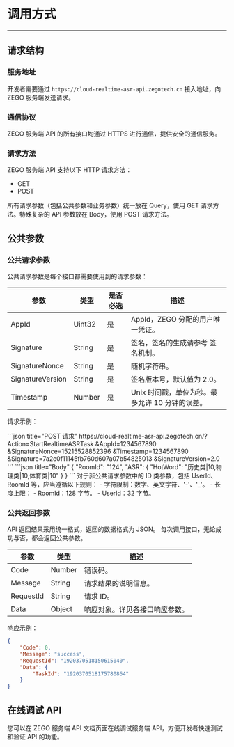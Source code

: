 
# 调用方式
---

## 请求结构

### 服务地址

开发者需要通过 `https://cloud-realtime-asr-api.zegotech.cn` 接入地址，向 ZEGO 服务端发送请求。

### 通信协议

ZEGO 服务端 API 的所有接口均通过 HTTPS 进行通信，提供安全的通信服务。

### 请求方法

ZEGO 服务端 API 支持以下 HTTP 请求方法：

- GET
- POST


<Note title="说明">

所有请求参数（包括公共参数和业务参数）统⼀放在 Query，使用 GET 请求方法。特殊复杂的 API 参数放在 Body，使用 POST 请求方法。
</Note>

## 公共参数

### 公共请求参数

公共请求参数是每个接口都需要使用到的请求参数：

| 参数              | 类型     | 是否必选 | 描述                                   |
|-------------------|----------|----------|----------------------------------------|
| AppId             | Uint32  | 是       | AppId，ZEGO 分配的用户唯一凭证。      |
| Signature         | String  | 是       | 签名，签名的生成请参考 签名机制。     |
| SignatureNonce    | String  | 是       | 随机字符串。                           |
| SignatureVersion  | String  | 是       | 签名版本号，默认值为 2.0。           |
| Timestamp         | Number   | 是       | Unix 时间戳，单位为秒。最多允许 10 分钟的误差。 |

请求示例：

<CodeGroup>
```json title="POST 请求"
https://cloud-realtime-asr-api.zegotech.cn/?Action=StartRealtimeASRTask
&AppId=1234567890
&SignatureNonce=15215528852396
&Timestamp=1234567890
&Signature=7a2c0f11145fb760d607a07b54825013
&SignatureVersion=2.0
```
```json title="Body"
{
    "RoomId": "124",
    "ASR": {
        "HotWord": "历史类|10,物理类|10,体育类|10"
    }
}
```
</CodeGroup>

<Note title="说明">
对于非公共请求参数中的 ID 类参数，包括 UserId、RoomId 等，应当遵循以下规则：
- 字符限制：数字、英文字符、'-'、'_'。
- 长度上限：
  - RoomId：128 字节。
  - UserId：32 字节。
</Note>

### 公共返回参数

API 返回结果采用统一格式，返回的数据格式为 JSON。
每次调用接口，无论成功与否，都会返回公共参数。

| 参数       | 类型       | 描述                     |
|------------|------------|--------------------------|
| Code       | Number     | 错误码。                 |
| Message    | String     | 请求结果的说明信息。      |
| RequestId  | String     | 请求 ID。                |
| Data       | Object     | 响应对象。详见各接口响应参数。 |

响应示例：
```json
{
    "Code": 0,
    "Message": "success",
    "RequestId": "1920370518150615040",
    "Data": {
        "TaskId": "1920370518175780864"
    }
}
```

<Content />


## 在线调试 API

<Card title="在线调试 API" href="./call-api-online.mdx" target="_blank">
您可以在 ZEGO 服务端 API 文档页面在线调试服务端 API，方便开发者快速测试和验证 API 的功能。
</Card>
